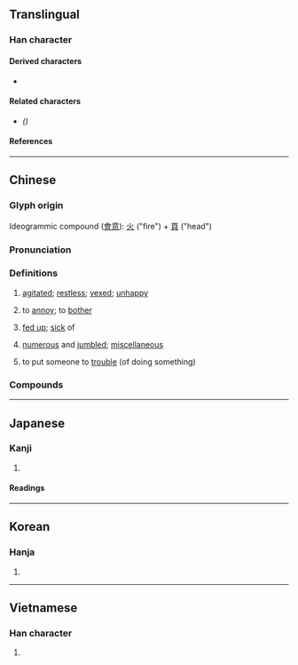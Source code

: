{{also|烦}}
{{character info}}
==Translingual==

===Han character===
{{stroke order|strokes=13}}
{{Han char|rn=86|rad=火|as=09|sn=13|four=91886|canj=FMBC|ids=⿰火頁}}

====Derived characters====
* {{l|mul|[[𫬆]]([[𫫏]]), [[𢶃]], [[𪹺]], [[𨆌]], [[𭆖]], [[薠]]([[𮐚]]), [[𨆜]]}}

====Related characters====
* {{l|mul|[[烦]]}} ''({{w|Simplified Chinese}})''

====References====
{{Han ref|kx=0678.030|dkj=19229|dj=1089.060|hdz=32216.050|uh=7169}}

----

==Chinese==
{{zh-forms|s=烦}}

===Glyph origin===
{{Han etym}}
Ideogrammic compound ([[會意]]): [[火]] ("fire") + [[頁]] ("head")

===Pronunciation===
{{zh-pron
|m=fán
|m-s=fan2
|c=faan4
|h=pfs=fàn
|md=
|mn=ml,tw,pn,sg:hoân
|mn-t=huêng5/huang5/huam5
|mn-t_note=huêng5 - Chaozhou; huang5 - Shantou; huam5 - Jieyang, Pontianak
|w=
|mc=y
|oc=y
|cat=v,a
}}

===Definitions===
{{zh-hanzi}}

# [[agitated]]; [[restless]]; [[vexed]]; [[unhappy]]
#: {{zh-x|煩躁|'''agitated'''}}
#: {{zh-x|心裡 很 煩|'''The heart is restless.'''}}
#: {{zh-x|你 在 煩 什麼 啊？|What are you getting so annoyed about?}}
# to [[annoy]]; to [[bother]]
#: {{zh-x|你 不要 煩 我 好 嗎{ma}？|Don't annoy me, okay?}}
# [[fed up]]; [[sick]] of
#: {{zh-x|這些 話 我 都 聽 煩 了。|I'm '''fed up''' with these words.}}
# [[numerous]] and [[jumbled]]; [[miscellaneous]]
# {{lb|zh|polite}} to put someone to [[trouble]] (of doing something)
#: {{zh-x|有事 相煩}}

===Compounds===
{{zh-der|不憚其煩|不煩惱|央煩|不奈煩|不憚煩|奉煩|心煩慮亂|憂煩|惹麻煩|心煩技癢|奈煩|心煩意亂|心煩|不煩|不厭其煩|不耐煩|不耐心煩|不勝其煩|內煩|厭煩|動煩|嘖有煩言|煩囂|煩劇|找麻煩|煩膩|煩勞|煩囂喧鬧|案牘勞煩|憚煩|煩絮|煩複|煩熱|煩言|煩惱|滌煩|煩忙|煩猥|煩言碎語|煩吵|撥煩理劇|煩細|煩想|激煩|煩法|磨煩|相煩|煩苛|省煩從簡|搗麻煩|煩心|發煩|撥煩理難|甄煩就簡|煩難|煩人|煩雜|煩躁|煩費|煩請|煩言碎辭|煩文|煩數|煩擾|煩懣|煩愁|煩惱絲|煩悶|煩富|煩天惱地|煩問|煩厭|煩冗|煩慮|煩瑣|煩亂|沒耐煩|煩冤|絮煩|耐煩|道煩惱|起煩|食少事煩|麻煩|頻煩|話休絮煩|自尋煩惱|車殆馬煩|累煩|要言不煩|膩煩|自找麻煩}}

{{zh-cat|Intermediate}}

----

==Japanese==

===Kanji===
{{ja-kanji|grade=c|rs=火09}}

# {{rfdef|ja|sort=火09}}

====Readings====
{{ja-readings
|goon=ぼん
|kanon=はん
|kun=わずら-う<わづら-ふ, わずら-わす<わづら-はす, わずら-わしい<わづら-はしい, うるさ-い, うるさ-がる
}}

----

==Korean==

===Hanja===
{{ko-hanja|hangeul=번|eumhun=|rv=beon|mr=pŏn|y=pen}}

# {{rfdef|ko|sort=火09}}

----

==Vietnamese==

===Han character===
{{vi-readings|reading=phiền|rs=火09}}

# {{rfdef|vi|sort=火09}}